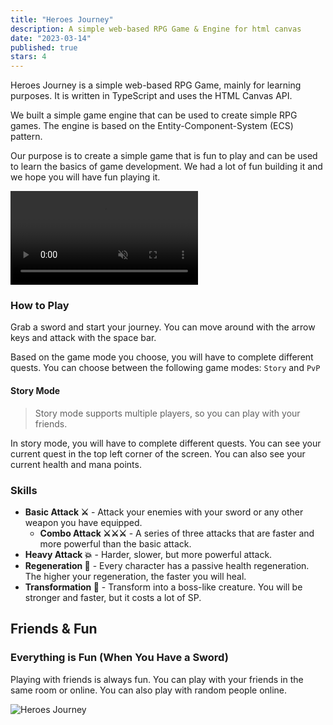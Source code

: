 ```yaml
---
title: "Heroes Journey"
description: A simple web-based RPG Game & Engine for html canvas
date: "2023-03-14"
published: true
stars: 4
---
```


Heroes Journey is a simple web-based RPG Game, mainly for learning purposes. It is written in TypeScript and uses the HTML Canvas API.

We built a simple game engine that can be used to create simple RPG games. The engine is based on the Entity-Component-System (ECS) pattern.

Our purpose is to create a simple game that is fun to play and can be used to learn the basics of game development. We had a lot of fun building it and we hope you will have fun playing it.

<video src="/heroes-journey/2.mp4" muted autoPlay loop></video>



### How to Play

Grab a sword and start your journey. You can move around with the arrow keys and attack with the space bar.

Based on the game mode you choose, you will have to complete different quests. You can choose between the following game modes: `Story` and `PvP`

#### Story Mode

> Story mode supports multiple players, so you can play with your friends.

In story mode, you will have to complete different quests. You can see your current quest in the top left corner of the screen. You can also see your current health and mana points.


### Skills

- **Basic Attack ⚔** - Attack your enemies with your sword or any other weapon you have equipped.
  - **Combo Attack ⚔⚔⚔** - A series of three attacks that are faster and more powerful than the basic attack.
- **Heavy Attack 💥** - Harder, slower, but more powerful attack.
- **Regeneration 🧪** - Every character has a passive health regeneration. The higher your regeneration, the faster you will heal.
- **Transformation 🧬** - Transform into a boss-like creature. You will be stronger and faster, but it costs a lot of SP.

## Friends & Fun 

### Everything is Fun (When You Have a Sword)

Playing with friends is always fun. You can play with your friends in the same room or online. You can also play with random people online.

![Heroes Journey](/heroes-journey/1.png)

